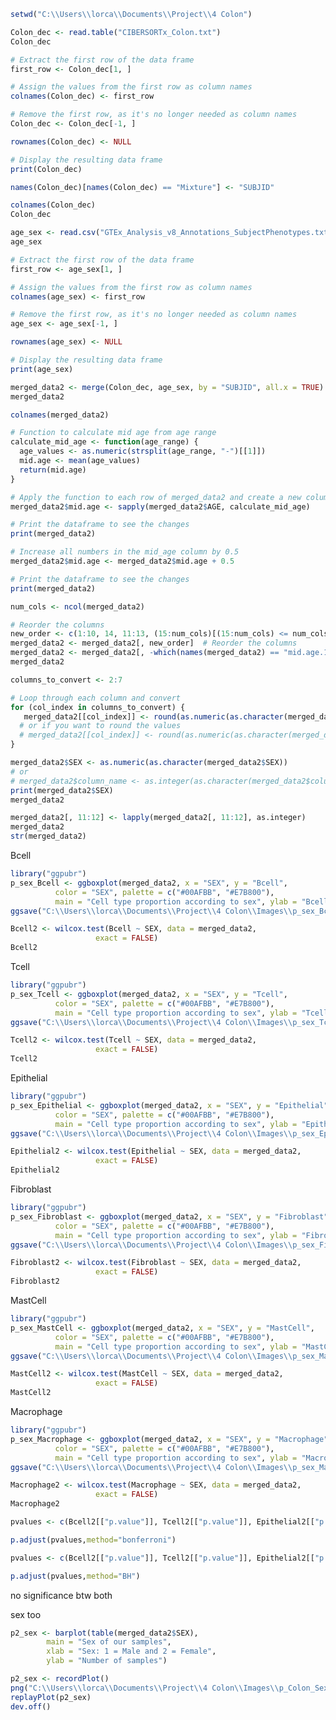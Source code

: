 ```{r}
setwd("C:\\Users\\lorca\\Documents\\Project\\4 Colon")
```


```{r}
Colon_dec <- read.table("CIBERSORTx_Colon.txt")
Colon_dec
```


```{r}
# Extract the first row of the data frame
first_row <- Colon_dec[1, ]

# Assign the values from the first row as column names
colnames(Colon_dec) <- first_row

# Remove the first row, as it's no longer needed as column names
Colon_dec <- Colon_dec[-1, ]

rownames(Colon_dec) <- NULL

# Display the resulting data frame
print(Colon_dec)
```

```{r}
names(Colon_dec)[names(Colon_dec) == "Mixture"] <- "SUBJID"
```



```{r}
colnames(Colon_dec)
Colon_dec
```

```{r}
age_sex <- read.csv("GTEx_Analysis_v8_Annotations_SubjectPhenotypes.txt", header = FALSE, sep = "\t")
age_sex
```

```{r}
# Extract the first row of the data frame
first_row <- age_sex[1, ]

# Assign the values from the first row as column names
colnames(age_sex) <- first_row

# Remove the first row, as it's no longer needed as column names
age_sex <- age_sex[-1, ]

rownames(age_sex) <- NULL

# Display the resulting data frame
print(age_sex)
```

```{r}
merged_data2 <- merge(Colon_dec, age_sex, by = "SUBJID", all.x = TRUE)
merged_data2
```

```{r}
colnames(merged_data2)
```

```{r}

# Function to calculate mid age from age range
calculate_mid_age <- function(age_range) {
  age_values <- as.numeric(strsplit(age_range, "-")[[1]])
  mid.age <- mean(age_values)
  return(mid.age)
}

# Apply the function to each row of merged_data2 and create a new column "mid_age"
merged_data2$mid.age <- sapply(merged_data2$AGE, calculate_mid_age)

# Print the dataframe to see the changes
print(merged_data2)
```

```{r}
# Increase all numbers in the mid_age column by 0.5
merged_data2$mid.age <- merged_data2$mid.age + 0.5

# Print the dataframe to see the changes
print(merged_data2)

```

```{r}
num_cols <- ncol(merged_data2)

# Reorder the columns
new_order <- c(1:10, 14, 11:13, (15:num_cols)[(15:num_cols) <= num_cols])  # Define the new order of columns
merged_data2 <- merged_data2[, new_order]  # Reorder the columns
merged_data2 <- merged_data2[, -which(names(merged_data2) == "mid.age.1")]
merged_data2
```

```{r}
columns_to_convert <- 2:7

# Loop through each column and convert
for (col_index in columns_to_convert) {
   merged_data2[[col_index]] <- round(as.numeric(as.character(merged_data2[[col_index]])), digits = 3)
  # or if you want to round the values
  # merged_data2[[col_index]] <- round(as.numeric(as.character(merged_data2[[col_index]])), digits = 3)
}
```

```{r}
merged_data2$SEX <- as.numeric(as.character(merged_data2$SEX))
# or
# merged_data2$column_name <- as.integer(as.character(merged_data2$column_name))
print(merged_data2$SEX)
merged_data2
```

```{r}
merged_data2[, 11:12] <- lapply(merged_data2[, 11:12], as.integer)
merged_data2
str(merged_data2)
```


Bcell
```{r}
library("ggpubr")
p_sex_Bcell <- ggboxplot(merged_data2, x = "SEX", y = "Bcell", 
          color = "SEX", palette = c("#00AFBB", "#E7B800"),
          main = "Cell type proportion according to sex", ylab = "Bcell", xlab = "SEX")
ggsave("C:\\Users\\lorca\\Documents\\Project\\4 Colon\\Images\\p_sex_Bcell.png", plot = p_sex_Bcell)
```
```{r}
Bcell2 <- wilcox.test(Bcell ~ SEX, data = merged_data2,
                   exact = FALSE)
Bcell2
```


Tcell
```{r}
library("ggpubr")
p_sex_Tcell <- ggboxplot(merged_data2, x = "SEX", y = "Tcell", 
          color = "SEX", palette = c("#00AFBB", "#E7B800"),
          main = "Cell type proportion according to sex", ylab = "Tcell", xlab = "SEX")
ggsave("C:\\Users\\lorca\\Documents\\Project\\4 Colon\\Images\\p_sex_Tcell.png", plot = p_sex_Tcell)
```
```{r}
Tcell2 <- wilcox.test(Tcell ~ SEX, data = merged_data2,
                   exact = FALSE)
Tcell2
```

Epithelial
```{r}
library("ggpubr")
p_sex_Epithelial <- ggboxplot(merged_data2, x = "SEX", y = "Epithelial", 
          color = "SEX", palette = c("#00AFBB", "#E7B800"),
          main = "Cell type proportion according to sex", ylab = "Epithelial", xlab = "SEX")
ggsave("C:\\Users\\lorca\\Documents\\Project\\4 Colon\\Images\\p_sex_Epithelial.png", plot = p_sex_Epithelial)
```
```{r}
Epithelial2 <- wilcox.test(Epithelial ~ SEX, data = merged_data2,
                   exact = FALSE)
Epithelial2
```

Fibroblast
```{r}
library("ggpubr")
p_sex_Fibroblast <- ggboxplot(merged_data2, x = "SEX", y = "Fibroblast", 
          color = "SEX", palette = c("#00AFBB", "#E7B800"),
          main = "Cell type proportion according to sex", ylab = "Fibroblast", xlab = "SEX")
ggsave("C:\\Users\\lorca\\Documents\\Project\\4 Colon\\Images\\p_sex_Fibroblast.png", plot = p_sex_Fibroblast)
```
```{r}
Fibroblast2 <- wilcox.test(Fibroblast ~ SEX, data = merged_data2,
                   exact = FALSE)
Fibroblast2
```

MastCell
```{r}
library("ggpubr")
p_sex_MastCell <- ggboxplot(merged_data2, x = "SEX", y = "MastCell", 
          color = "SEX", palette = c("#00AFBB", "#E7B800"),
          main = "Cell type proportion according to sex", ylab = "MastCell", xlab = "SEX")
ggsave("C:\\Users\\lorca\\Documents\\Project\\4 Colon\\Images\\p_sex_MastCell.png", plot = p_sex_MastCell)
```
```{r}
MastCell2 <- wilcox.test(MastCell ~ SEX, data = merged_data2,
                   exact = FALSE)
MastCell2
```

Macrophage
```{r}
library("ggpubr")
p_sex_Macrophage <- ggboxplot(merged_data2, x = "SEX", y = "Macrophage", 
          color = "SEX", palette = c("#00AFBB", "#E7B800"),
          main = "Cell type proportion according to sex", ylab = "Macrophage", xlab = "SEX")
ggsave("C:\\Users\\lorca\\Documents\\Project\\4 Colon\\Images\\p_sex_Macrophage.png", plot = p_sex_Macrophage)
```
```{r}
Macrophage2 <- wilcox.test(Macrophage ~ SEX, data = merged_data2,
                   exact = FALSE)
Macrophage2
```


```{r}
pvalues <- c(Bcell2[["p.value"]], Tcell2[["p.value"]], Epithelial2[["p.value"]], Fibroblast2[["p.value"]], MastCell2[["p.value"]], Macrophage2[["p.value"]])

p.adjust(pvalues,method="bonferroni")
```

```{r}
pvalues <- c(Bcell2[["p.value"]], Tcell2[["p.value"]], Epithelial2[["p.value"]], Fibroblast2[["p.value"]], MastCell2[["p.value"]], Macrophage2[["p.value"]])

p.adjust(pvalues,method="BH")
```
no significance btw both 


sex too 

```{r}
p2_sex <- barplot(table(merged_data2$SEX), 
        main = "Sex of our samples",
        xlab = "Sex: 1 = Male and 2 = Female",
        ylab = "Number of samples")

p2_sex <- recordPlot()
png("C:\\Users\\lorca\\Documents\\Project\\4 Colon\\Images\\p_Colon_Sex_Nb.png", width = 6, height = 4, units = "in", res = 800)
replayPlot(p2_sex)
dev.off()
```

